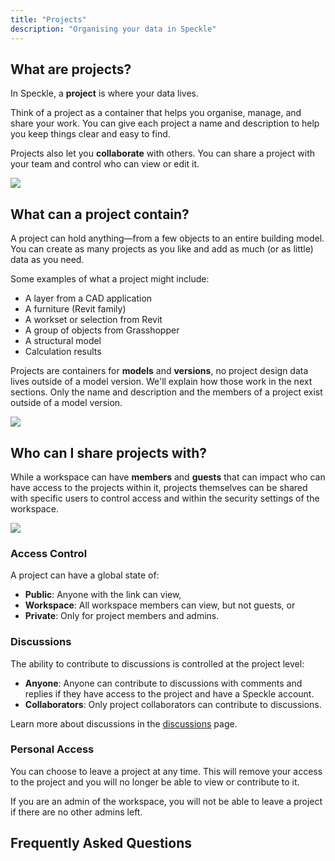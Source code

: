 ```yaml
---
title: "Projects"
description: "Organising your data in Speckle"
---
```


## What are projects?

In Speckle, a **project** is where your data lives.

Think of a project as a container that helps you organise, manage, and share your work. You can give each project a name and description to help you keep things clear and easy to find.

Projects also let you **collaborate** with others. You can share a project with your team and control who can view or edit it.

<Frame>
<img src="/images/workspaces/project-start.jpg"/>
</Frame>

## What can a project contain?

A project can hold anything—from a few objects to an entire building model. You can create as many projects as you like and add as much (or as little) data as you need.

Some examples of what a project might include:

- A layer from a CAD application
- A furniture (Revit family)
- A workset or selection from Revit
- A group of objects from Grasshopper
- A structural model
- Calculation results

Projects are containers for **models** and **versions**, no project design data lives outside of a model version. 
We'll explain how those work in the next sections. Only the name and description and 
the members of a project exist outside of a model version.

<Frame>
<img src="/images/workspaces/project-overview.jpg"/>
</Frame>

## Who can I share projects with?

While a workspace can have **members** and **guests** that can impact who can have access to the 
projects within it, projects themselves can be shared with specific users to control access and 
within the security settings of the workspace.

<Frame>
<img src="/images/workspaces/project-access.jpg"/>
</Frame>

### Access Control

A project can have a global state of:
- **Public**: Anyone with the link can view,  
- **Workspace**: All workspace members can view, but not guests, or
- **Private**: Only for project members and admins.

### Discussions

The ability to contribute to discussions is controlled at the project level:
- **Anyone**: Anyone can contribute to discussions with comments and replies if they have access to the project and have a Speckle account.
- **Collaborators**: Only project collaborators can contribute to discussions.

Learn more about discussions in the [discussions](/3d-viewer/discussions) page.

### Personal Access

You can choose to leave a project at any time. This will remove your access to the project and 
you will no longer be able to view or contribute to it.

<Note>If you are an admin of the workspace, you will not be able to leave a project 
if there are no other admins left.</Note>

## Frequently Asked Questions


<Projects />
